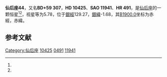 {{Starbox begin
| name = 仙后座44
}}
{{Starbox observe
| epoch = [[J2000.0|J2000.0]]
| constell = [[仙后座|仙后座]]<ref name=SIMBAD>{{cite web
 | url=http://simbad.u-strasbg.fr/simbad/sim-id?Ident=HR+491
 | title=Pulsating variable Star
 | publisher=Centre de Données astronomiques de Strasbourg
 | work=SIMBAD
 | accessdate=2012-07-13
 | archive-date=2019-07-13
 | archive-url=https://web.archive.org/web/20190713002546/http://simbad.u-strasbg.fr/simbad/sim-id?Ident=HR+491
 | dead-url=no
 }}</ref><ref name=DATA>{{cite web
 | url=http://vizier.u-strasbg.fr/viz-bin/VizieR-5?-out.add=.&-source=5050&-corr=PK=HR&-out.max=9999&HR=491
 | title=VizieR Detailed Page
 | accessdate=2012-07-13
 | archive-date=2016-03-04
 | archive-url=https://web.archive.org/web/20160304230925/http://vizier.u-strasbg.fr/viz-bin/VizieR-5?-out.add=.&-source=5050&-corr=PK=HR&-out.max=9999&HR=491
 | dead-url=no
 }}</ref>
| 星官 = 
| ra = {{RA|1|43|19.7}}<ref name=SIMBAD /><ref name=DATA />
| dec = {{DEC|+60|33|4}}<ref name=SIMBAD /><ref name=DATA />
| appmag_v = 5.78<ref name=SIMBAD /><ref name=DATA />
}}
{{Starbox character
| class = B8IIIn<ref name=SIMBAD /><ref name=DATA />
| b-v = -0.02<ref name=SIMBAD /><ref name=DATA />
| u-b = -0.32<ref name=SIMBAD /><ref name=DATA />
| r-i = <ref name=SIMBAD /><ref name=DATA />
| variable = 
}}
{{Starbox astrometry
| radial_v = -0.32
| prop_mo_ra = -33
| parallax = 
| p_error = 
}}
{{Starbox catalog
| names =BD+59 307，[[SAO星表|SAO]] 11941，[[HD星表|HD]] 10425，[[HR星表|HR]] 491}}
{{Starbox reference |Simbad=HR+491}}
{{Starbox end}}

'''仙后座44'''，又名'''BD+59 307'''，'''HD 10425'''、'''SAO 11941'''、'''HR 491'''，是[[仙后座|仙后座]]的一颗恒星<ref name=SIMBAD /><ref name=DATA />，视星等为5.78，位于[[銀道座標系|銀經]]129.27，[[銀道座標系|銀緯]]-1.68，其[[B1900.0|B1900.0]]坐标为赤經{{RA|1|36|33.2}}，赤緯{{DEC|+60|-1.68|49}}。

== 参考文献 ==
{{reflist}}

{{star-stub}}

{{仙后座恒星}}
{{星官|阁道|6|5}}
[[Category:仙后座|Category:仙后座]]
[[Category:HD和HDE天體|10425]]
[[Category:HR天體|0491]]
[[Category:SAO天體|11941]]